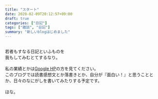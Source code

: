 ```yaml
---
title: "スタート"
date: 2020-02-09T20:12:57+09:00
draft: true
categories: ["日記"]
tags: ["雑談", "日記"]
summary: "新しいblogはじめました"
---
```

<br>
若者もすなる日記といふものを<br>
我もしてみむとてするなり。<br>
<br>
私の業績とかは[Google HP](https://sites.google.com/view/nambaikin/%E3%83%9B%E3%83%BC%E3%83%A0)の方を見てください。<br>
このブログでは読書感想文とか落書きとか、自分が『面白い！』と思うこととか、日々のなにがしを書いてみたりする予定です。<br>
<br>
ほな。